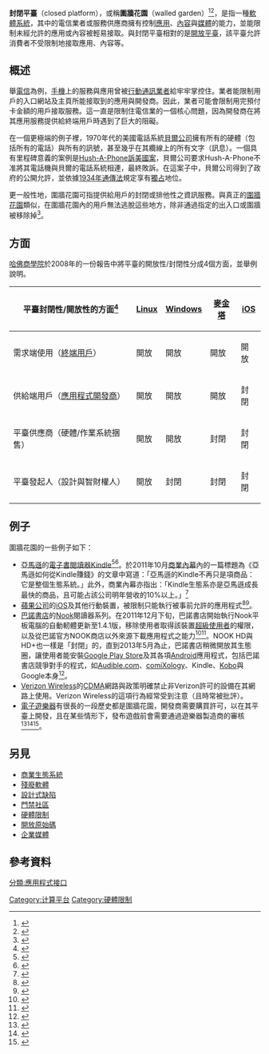 {{noteTA
|G1=IT
}}
'''封閉平臺'''（closed platform），或稱'''圍牆花園'''（walled garden）<ref>{{cite news|journal=Tech-FAQ.com|url=http://www.tech-faq.com/escaping-the-walled-gardens.html|accessdate=2012-10-07|title=Escaping the Walled Gardens in the Clouds|author=Daniel Memetic|archive-date=2018-07-03|archive-url=https://web.archive.org/web/20180703133302/http://www.tech-faq.com/escaping-the-walled-gardens.html|dead-url=no}}</ref><ref>{{cite news |accessdate=2012-10-07 |title=Interview With Rosabeth Moss Kanter, author of ''SuperCorp'' (2009): No Matter How Big You Are, Diversify or Die |year=2009 |url=https://docs.google.com/viewer?a=v&q=cache:qDC020M2JUcJ:www.ericsson.com/res/thecompany/docs/publications/business-review/2012/issue2/no_matter_how_big_you_are-diversify_or_die.pdf+walled+garden+closed+ecosystem&hl=en&gl=us&pid=bl&srcid=ADGEESjS_b9ue9XY9v0uolPIP5YYXRqBMXVeHto80_d1oGdvvPQJHEyGpOozVi6S9ij4bs5J1e-w_3QqgkT0Y1ZB8uYCLCeWfiXTO3qPBtxgaj69muA8jqvcVMnWhV-Uf1v5FtBq3ppl&sig=AHIEtbRNCHLT2316S0n_5_vTRYmuqzsnig |author=Nicholas Smith |journal=Ericsson.com Company Docs |archive-date=2019-05-15 |archive-url=https://web.archive.org/web/20190515072639/https://docs.google.com/viewer?a=v&q=cache%3AqDC020M2JUcJ%3Awww.ericsson.com%2Fres%2Fthecompany%2Fdocs%2Fpublications%2Fbusiness-review%2F2012%2Fissue2%2Fno_matter_how_big_you_are-diversify_or_die.pdf+walled+garden+closed+ecosystem&hl=en&gl=us&pid=bl&srcid=ADGEESjS_b9ue9XY9v0uolPIP5YYXRqBMXVeHto80_d1oGdvvPQJHEyGpOozVi6S9ij4bs5J1e-w_3QqgkT0Y1ZB8uYCLCeWfiXTO3qPBtxgaj69muA8jqvcVMnWhV-Uf1v5FtBq3ppl&sig=AHIEtbRNCHLT2316S0n_5_vTRYmuqzsnig |dead-url=no }}</ref>，是指一種[[軟體系統|軟體系統]]，其中的電信業者或服務供應商擁有控制[[應用程式|應用]]、[[數位內容|內容]]與[[數位媒體|媒體]]的能力，並能限制未經允許的應用或內容被輕易接取。與封閉平臺相對的是[[開放平臺|開放平臺]]，該平臺允許消費者不受限制地接取應用、內容等。

==概述==
舉[[電信|電信]]為例，[[手機|手機]]上的服務與應用曾被[[行動通訊業者|行動通訊業者]]給牢牢掌控住。業者能限制用戶的入口網站及主頁所能接取到的應用與開發商。因此，業者可能會限制用完預付卡金額的用戶接取服務。這一直是限制住電信業的一個核心問題，因為開發商在將其應用服務提供給終端用戶時遇到了巨大的阻礙。

在一個更極端的例子裡，1970年代的美國電話系統[[貝爾公司|貝爾公司]]擁有所有的硬體（包括所有的電話）與所有的訊號，甚至幾乎在其纜線上的所有文字（訊息）。一個具有里程碑意義的案例是[[Hush-A-Phone訴美國案|Hush-A-Phone訴美國案]]，貝爾公司要求Hush-A-Phone不准將其電話機與貝爾的電話系統相連，最終敗訴。在這案子中，貝爾公司得到了政府的公開允許，並依據[[1934年通傳法|1934年通傳法]]規定享有[[獨占|獨占]]地位。

更一般性地，圍牆花園可指提供給用戶的封閉或排他性之資訊服務。與真正的[[圍牆花園|圍牆花園]]類似，在圍牆花園內的用戶無法逃脫這些地方，除非通過指定的出入口或圍牆被移除掉<ref>{{cite web|title=Definition of: walled garden|url=http://www.pcmag.com/encyclopedia_term/0,1237,t=walled+garden&i=54187,00.asp|publisher=PCmag.com|accessdate=2012-06-13|archive-date=2013-03-06|archive-url=https://web.archive.org/web/20130306124223/http://www.pcmag.com/encyclopedia_term/0%2C1237%2Ct%3Dwalled+garden%26i%3D54187%2C00.asp|dead-url=no}}</ref>。

==方面==
[[哈佛商學院|哈佛商學院]]於2008年的一份報告中將平臺的開放性/封閉性分成4個方面，並舉例說明。
{| class="wikitable collapsible sortable"
! 平臺封閉性/開放性的方面<ref name=eisenmann2008>{{cite web |url=http://www.hbs.edu/faculty/Publication%20Files/09-030.pdf |title=Opening Platforms: How, When and Why? |authors=Thomas R. Eisenmann, Geoffrey Parker, Marshall Van Alstyne |publisher=[[哈佛商學院|Harvard Business School]] |accessdate=2015-06-30 |date=2008-08-31 |pages=2 |doi=10.2139/ssrn.1264012 |work=Harvard Business School Entrepreneurial Management Working Paper No. 09-030 |archive-date=2021-01-17 |archive-url=https://web.archive.org/web/20210117024020/https://www.hbs.edu/faculty/Publication%20Files/09-030.pdf |dead-url=no }}</ref>
![[Linux|Linux]]
![[Windows|Windows]]
![[麥金塔|麥金塔]]
![[iOS|iOS]]
|-
| 需求端使用（[[終端用戶|終端用戶]]） || 開放 || 開放 || 開放 || 開放
|-
| 供給端用戶（[[獨立軟體供應商|應用程式開發商]]） || 開放 || 開放 || 開放 || 封閉
|-
| 平臺供應商（硬體/作業系統捆售） || 開放 || 開放 || 封閉 || 封閉
|-
| 平臺發起人（設計與智財權人） || 開放 || 封閉 || 封閉 || 封閉
|}

==例子==
圍牆花園的一些例子如下：
* [[亞馬遜公司|亞馬遜]]的[[電子書閱讀器|電子書閱讀器]][[Kindle|Kindle]]<ref>{{cite journal|date=29 February 2012<!-- - 2:58PM PT-->|title=How the e-book landscape is becoming a walled garden|author=Mathew Ingram|journal=Gigaom|url=http://gigaom.com/2012/02/29/how-the-e-book-landscape-is-becoming-a-walled-garden/|accessdate=2012-10-07|archive-date=2021-02-18|archive-url=https://web.archive.org/web/20210218001740/https://gigaom.com/2012/02/29/how-the-e-book-landscape-is-becoming-a-walled-garden/|dead-url=no}}</ref><ref>{{cite web|title=With New Kindle, Bezos Proves Ecosystems Matter More Than Hardware|author=Jay Akasie|date=7 September 2012<!-- 12:30 pm-->|url=http://www.minyanville.com/sectors/technology/articles/amazon-new-kindle-amazon-kindle-family/9/7/2012/id/43794|accessdate=2012-10-07|archive-url=https://web.archive.org/web/20120911014834/http://www.minyanville.com/sectors/technology/articles/amazon-new-kindle-amazon-kindle-family/9/7/2012/id/43794|archive-date=2012-09-11|dead-url=yes}}</ref>。於2011年10月[[商業內幕|商業內幕]]內的一篇標題為《亞馬遜如何從Kindle賺錢》的文章中寫道：「亞馬遜的Kindle不再只是項商品：它是整個生態系統。」此外，商業內幕亦指出：「Kindle生態系亦是亞馬遜成長最快的商品，且可能占該公司明年營收的10%以上。」<ref>{{cite journal |url=http://www.businessinsider.com/kindle-economics-2011-10 |title=How Amazon Makes Money From The Kindle; Amazon's Kindle is no longer just a product: It's a whole ecosystem |author=Pascal-Emmanuel Gobry |date=2011-10-18 |journal=Business Insider |deadurl=no |accessdate=2013-11-29 |archive-date=2021-02-10 |archive-url=https://web.archive.org/web/20210210175624/https://www.businessinsider.com/kindle-economics-2011-10 }}</ref>
* [[蘋果公司|蘋果公司]]的[[iOS|iOS]]及其他行動裝置，被限制只能執行被事前允許的應用程式<ref>{{cite news |title=''Battle for the Internet'' (Part III of series): Walled gardens look rosy for Facebook, Apple – and would-be censors|author=Charles Arthur, technology editor |journal=The Guardian |date=2012-04-17}}</ref><ref>{{cite news |journal=TIME |date=2011-07-01 |author=Ben Bajarin |title=Why Competing With Apple is So Difficult |url=http://techland.time.com/2011/07/01/why-competing-with-apple-is-so-difficult/ |accessdate=2015-08-19 |archive-date=2021-02-06 |archive-url=https://web.archive.org/web/20210206114427/https://techland.time.com/2011/07/01/why-competing-with-apple-is-so-difficult/ |dead-url=no }}</ref>。
* [[巴諾書店|巴諾書店]]的[[Nook|Nook]]閱讀器系列。在2011年12月下旬，巴諾書店開始執行Nook平板電腦的自動軔體更新至1.4.1版，移除使用者取得該裝置[[超級使用者|超級使用者]]的權限，以及從巴諾官方NOOK商店以外來源下載應用程式之能力<ref>{{cite web |url=http://www.itworld.com/mobile-wireless/234809/kindle-fire-and-nook-tablet-both-get-upgraded-reduced-functionality |website=ITWorld.com |author=Smith, Peter |date=2011-12-21 |accessdate=2012-01-10 |title=Kindle Fire and Nook Tablet both get "upgraded" with reduced functionality |archive-date=2012-01-08 |archive-url=https://web.archive.org/web/20120108015721/http://www.itworld.com/mobile-wireless/234809/kindle-fire-and-nook-tablet-both-get-upgraded-reduced-functionality |dead-url=no }}</ref><ref>{{cite web |url=http://pcper.com/category/tags/update |website=PCPerspective.com |author=Verry, Tim |date=2011-12-21 |accessdate=2012-01-10 |title=Kindle Fire and Nook Tablet Receive Root Access Killing Software Updates |archive-date=2012-08-15 |archive-url=https://web.archive.org/web/20120815131453/http://pcper.com/category/tags/update |dead-url=no }}</ref>。NOOK HD與HD+也一樣是「封閉」的，直到2013年5月為止，巴諾書店稍微開放其生態圈，讓使用者能安裝[[Google_Play_Store|Google Play Store]]及其各項[[Android|Android]]應用程式，包括巴諾書店競爭對手的程式，如[[Audible.com|Audible.com]]、[[comiXology|comiXology]]、Kindle、[[Kobo|Kobo]]與Google本身<ref>{{cite news|work=CNet|title=Barnes & Noble adds Google Play store to its tablets: The Nook HD and HD+ may not be fully "open" Android tablets, but they're now much more open than they were|date=2013-05-02|author=Carnoy, David|url=http://www.cnet.com/news/barnes-noble-adds-google-play-store-to-its-tablets/|accessdate=2015-08-19|archive-date=2021-02-08|archive-url=https://web.archive.org/web/20210208121436/https://www.cnet.com/news/barnes-noble-adds-google-play-store-to-its-tablets/|dead-url=no}}</ref>。
* [[Verizon_Wireless|Verizon Wireless]]的[[CDMA|CDMA]]網路與政策明確禁止非Verizon許可的設備在其網路上使用。Verizon Wireless的這項行為經常受到注意（且時常被批評）{{Citation needed|date=November 2013}}。
* [[電子遊樂器|電子遊樂器]]有很長的一段歷史都是圍牆花園，開發商需要購買許可，以在其平臺上開發，且在某些情形下，發布遊戲前會需要通過遊樂器製造商的審核<ref>{{cite web |url=https://news.ycombinator.com/item?id=2249630 |title=Walled gardens are great when a medium is brand new. Without history and without... |deadurl=no |accessdate=2013-11-29 |archive-date=2021-02-03 |archive-url=https://web.archive.org/web/20210203214457/https://news.ycombinator.com/item?id=2249630 }}</ref><ref>{{cite journal |journal=ITU News |url=https://itunews.itu.int/En/1953-The-world-of-video-games.note.aspx |number=10 |year=2011 |title=The world of video games: Trends in video games and gaming |author=Martin Adolph of ITU’s Telecommunication Standardization Bureau (TSB) |access-date=2015-08-19 |archive-date=2019-05-30 |archive-url=https://web.archive.org/web/20190530191736/https://itunews.itu.int/En/1953-The-world-of-video-games.note.aspx |dead-url=no }}</ref><ref>{{cite web |url=https://gsbapps.stanford.edu/cases/detail1.asp?Document_ID=1285 |title=Electronic Arts in 1995 |authors=Robert A. Burgelman & Carrie C. Oliver |publisher=Stanford Graduate School of Business |pages=16 pages |date=1997-08-01 |quote=isbn=Prod. #: SM24-PDF-ENG |deadurl=no |accessdate=2013-11-29 |archive-date=2013-12-03 |archive-url=https://web.archive.org/web/20131203031325/https://gsbapps.stanford.edu/cases/detail1.asp?Document_ID=1285 }}</ref>。

==另見==
* [[商業生態系統|商業生態系統]]
* [[殘廢軟體|殘廢軟體]]
* [[設計式缺陷|設計式缺陷]]
* [[門禁社區|門禁社區]]
* [[硬體限制|硬體限制]]
* [[開放原始碼|開放原始碼]]
* [[企業媒體|企業媒體]]

==參考資料==
{{Reflist}}

[[分類:應用程式接口|分類:應用程式接口]]
[[Category:计算平台|Category:计算平台]]
[[Category:硬體限制|Category:硬體限制]]